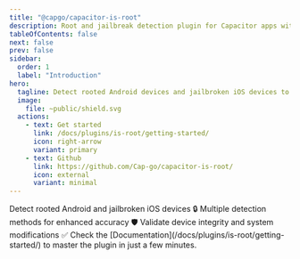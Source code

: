 ```yaml
---
title: "@capgo/capacitor-is-root"
description: Root and jailbreak detection plugin for Capacitor apps with comprehensive security checks and device integrity validation.
tableOfContents: false
next: false
prev: false
sidebar:
  order: 1
  label: "Introduction"
hero:
  tagline: Detect rooted Android devices and jailbroken iOS devices to enhance app security and protect sensitive data.
  image:
    file: ~public/shield.svg
  actions:
    - text: Get started
      link: /docs/plugins/is-root/getting-started/
      icon: right-arrow
      variant: primary
    - text: Github
      link: https://github.com/Cap-go/capacitor-is-root/
      icon: external
      variant: minimal
---
```



<CardGrid stagger>
  <Card title="Root detection" icon="rocket">
    Detect rooted Android and jailbroken iOS devices 🔒
  </Card>
  <Card title="Security checks" icon="shield">
    Multiple detection methods for enhanced accuracy 🛡️
  </Card>
  <Card title="Device integrity" icon="check">
    Validate device integrity and system modifications ✅
  </Card>
  <Card title="Comprehensive Documentation" icon="open-book">
    Check the [Documentation](/docs/plugins/is-root/getting-started/) to master the plugin in just a few minutes.
  </Card>
</CardGrid>